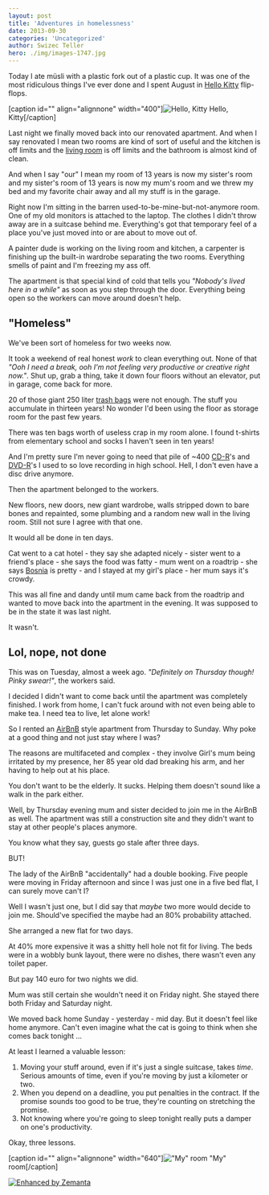 ```yaml
---
layout: post
title: 'Adventures in homelessness'
date: 2013-09-30
categories: 'Uncategorized'
author: Swizec Teller
hero: ./img/images-1747.jpg
---
```

Today I ate müsli with a plastic fork out of a plastic cup. It was one of the most ridiculous things I've ever done and I spent August in [Hello Kitty](http://en.wikipedia.org/wiki/Hello_Kitty "Hello Kitty") flip-flops.



\[caption id="" align="alignnone" width="400"]![Hello, Kitty](./img/images-1747.jpg "Hello, Kitty") Hello, Kitty\[/caption]



Last night we finally moved back into our renovated apartment. And when I say renovated I mean two rooms are kind of sort of useful and the kitchen is off limits and the [living room](http://en.wikipedia.org/wiki/Living_room "Living room") is off limits and the bathroom is almost kind of clean.



And when I say "our" I mean my room of 13 years is now my sister's room and my sister's room of 13 years is now my mum's room and we threw my bed and my favorite chair away and all my stuff is in the garage.



Right now I'm sitting in the barren used-to-be-mine-but-not-anymore room. One of my old monitors is attached to the laptop. The clothes I didn't throw away are in a suitcase behind me. Everything's got that temporary feel of a place you've just moved into or are about to move out of.



A painter dude is working on the living room and kitchen, a carpenter is finishing up the built-in wardrobe separating the two rooms. Everything smells of paint and I'm freezing my ass off.



The apartment is that special kind of cold that tells you _"Nobody's lived here in a while"_ as soon as you step through the door. Everything being open so the workers can move around doesn't help.

## "Homeless"

We've been sort of homeless for two weeks now.



It took a weekend of real honest _work_ to clean everything out. None of that _"Ooh I need a break, ooh I'm not feeling very productive or creative right now."_. Shut up, grab a thing, take it down four floors without an elevator, put in garage, come back for more.



20 of those giant 250 liter [trash bags](http://en.wikipedia.org/wiki/Bin_bag "Bin bag") were not enough. The stuff you accumulate in thirteen years! No wonder I'd been using the floor as storage room for the past few years.



There was ten bags worth of useless crap in my room alone. I found t-shirts from elementary school and socks I haven't seen in ten years!



And I'm pretty sure I'm never going to need that pile of ~400 [CD-R](http://en.wikipedia.org/wiki/CD-R "CD-R")'s and [DVD-R](http://en.wikipedia.org/wiki/DVD-R "DVD-R")'s I used to so love recording in high school. Hell, I don't even have a disc drive anymore.



Then the apartment belonged to the workers.



New floors, new doors, new giant wardrobe, walls stripped down to bare bones and repainted, some plumbing and a random new wall in the living room. Still not sure I agree with that one.



It would all be done in ten days.



Cat went to a cat hotel - they say she adapted nicely - sister went to a friend's place - she says the food was fatty - mum went on a roadtrip - she says [Bosnia](<http://maps.google.com/maps?ll=44.0,18.0&spn=10.0,10.0&q=44.0,18.0 (Bosnia%20and%20Herzegovina)&t=h> "Bosnia and Herzegovina") is pretty - and I stayed at my girl's place - her mum says it's crowdy.



This was all fine and dandy until mum came back from the roadtrip and wanted to move back into the apartment in the evening. It was supposed to be in the state it was last night.



It wasn't.

## Lol, nope, not done

This was on Tuesday, almost a week ago. _"Definitely on Thursday though! Pinky swear!"_, the workers said.



I decided I didn't want to come back until the apartment was completely finished. I work from home, I can't fuck around with not even being able to make tea. I need tea to live, let alone work!



So I rented an [AirBnB](http://www.airbnb.com/ "Airbnb") style apartment from Thursday to Sunday. Why poke at a good thing and not just stay where I was?



The reasons are multifaceted and complex - they involve Girl's mum being irritated by my presence, her 85 year old dad breaking his arm, and her having to help out at his place.



You don't want to be the elderly. It sucks. Helping them doesn't sound like a walk in the park either.



Well, by Thursday evening mum and sister decided to join me in the AirBnB as well. The apartment was still a construction site and they didn't want to stay at other people's places anymore.



You know what they say, guests go stale after three days.



BUT!



The lady of the AirBnB "accidentally" had a double booking. Five people were moving in Friday afternoon and since I was just one in a five bed flat, I can surely move can't I?



Well I wasn't just one, but I did say that _maybe_ two more would decide to join me. Should've specified the maybe had an 80% probability attached.



She arranged a new flat for two days.



At 40% more expensive it was a shitty hell hole not fit for living. The beds were in a wobbly bunk layout, there were no dishes, there wasn't even any toilet paper.



But pay 140 euro for two nights we did.



Mum was still certain she wouldn't need it on Friday night. She stayed there both Friday and Saturday night.



We moved back home Sunday - yesterday - mid day. But it doesn't feel like home anymore. Can't even imagine what the cat is going to think when she comes back tonight ...



At least I learned a valuable lesson:

1. Moving your stuff around, even if it's just a single suitcase, takes _time_. Serious amounts of time, even if you're moving by just a kilometer or two.
2. When you depend on a deadline, you put penalties in the contract. If the promise sounds too good to be true, they're counting on stretching the promise.
3. Not knowing where you're going to sleep tonight really puts a damper on one's productivity.

Okay, three lessons.



\[caption id="" align="alignnone" width="640"]!["My" room](./img/images-1748.jpg '"My" room') "My" room\[/caption]



[![Enhanced by Zemanta](http://img.zemanta.com/zemified_e.png?x-id=2add8d3a-5e4c-4194-a0fb-5cf72f4dd0f7)](http://www.zemanta.com/?px "Enhanced by Zemanta")